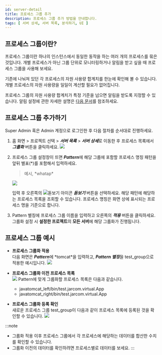```yaml
---
id: server-detail
title: 프로세스 그룹 추가
description: 프로세스 그룹 추가 방법을 안내합니다. 
tags: [ 서버 상세, 서버 목록, 분석하기, UI ]
---
```

<!--
홈 화면 > 프로젝트 선택 > ***서버 목록*** > ***서버 상세***

와탭 모니터링 서비스 초기 화면에서 프로젝트를 선택한 다음 프로젝트 메뉴 하위에 ***서버 목록*** > ***서버 상세*** 메뉴를 선택하세요. 
-->

## 프로세스 그룹이란?

프로세스 그룹이란 하나의 인스턴스에서 동일한 동작을 하는 여러 개의 프로세스를 묶은 것입니다. 개별 프로세스가 아닌 그룹 단위로 모니터링하거나 알림을 받고 싶을 때 프로세스 그룹을 사용해 보세요.

기존에 나눠져 있던 각 프로세스의 자원 사용량 합계치를 한눈에 확인해 볼 수 있습니다. 개별 프로세스의 자원 사용량을 일일이 계산할 필요가 없어집니다.

프로세스 그룹의 자원 사용량 합계치가 특정 기준을 넘으면 알림을 받도록 지정할 수 있습니다. 알림 설정에 관한 자세한 설명은 [다음 문서](../notification/server-warning-notice#프로세스-그룹-이벤트-추가)를 참조하세요.
<!-- ***경고 알림*** > ***이벤트 설정*** > ***+ 이벤트 추가*** > ***프로세스*** 탭을 -->
## 프로세스 그룹 추가하기

Super Admin 혹은 Admin 계정으로 로그인한 후 다음 절차를 순서대로 진행하세요.

1. 홈 화면 > 프로젝트 선택 > ***서버 목록*** > ***서버 상세***로 이동한 후 프로세스 목록에서 ***그룹화*** 버튼을 클릭하세요.
    ![](/img/server-detail-process.png)
1. 프로세스 그룹 설정창이 뜨면 ***Pattern***에 해당 그룹에 포함할 프로세스 명칭 패턴을 앞뒤 별표(*)를 포함해서 입력하세요.
    > 예시, *whatap\*
    
    ![](https://img.whatap.io/media/images/process_group_details.png)
    
    입력 후 오른쪽의 ![돋보기 아이콘](/img/ic-search.svg) ***돋보기*** 버튼을 선택하세요. 해당 패턴에 해당하는 프로세스 목록을 조회할 수 있습니다. 프로세스 명칭은 화면 상에 표시되는 프로세스 명을 기준으로 합니다.
1. Pattern 별칭에 프로세스 그룹 이름을 입력하고 오른쪽의 ***적용*** 버튼을 클릭하세요. 그룹화 설정 시 **설정한 프로젝트**의 **모든 서버**에 해당 그룹화가 진행됩니다.

## 프로세스 그룹 예시

* **프로세스 그룹화 적용**  
    다음 화면은 ***Pattern***에 *tomcat\*을 입력하고, ***Pattern 별칭***을 test_group으로 적용한 예시입니다.
    ![](https://img.whatap.io/media/images/process_group_example.png)

* **프로세스 그룹화 이전 프로세스 목록**  
    ![](https://img.whatap.io/media/images/process_list.png)
    Pattern에 맞게 그룹화할 프로세스 목록은 다음과 같습니다.
    * javatomcat_left/bin/test.jarcom.virtual.App
    * javatomcat_right/bin/test.jarcom.virtual.App

* **프로세스 그룹화 등록 확인**  
    새로운 프로세스 그룹 test_group이 다음과 같이 프로세스 목록에 등록된 것을 확인할 수 있습니다.
    ![](https://img.whatap.io/media/images/test_group.png)

:::note
* 그룹화 적용 이후 프로세스 그룹에서 각 프로세스에 해당하는 데이터를 합산한 수치를 확인할 수 있습니다. 
* 그룹화 이전의 데이터를 확인하려면 프로세스별로 데이터를 보세요.
:::